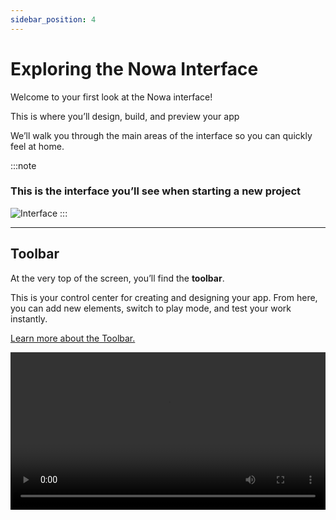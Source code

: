 ```yaml
---
sidebar_position: 4
---
```


# Exploring the Nowa Interface

Welcome to your first look at the Nowa interface!  

This is where you’ll design, build, and preview your app 

We’ll walk you through the main areas of the interface so you can quickly feel at home.  

:::note
### This is the interface you’ll see when starting a new project
![Interface](\img\startedproject.png)
:::

---

## Toolbar  
At the very top of the screen, you’ll find the **toolbar**.  

This is your control center for creating and designing your app. From here, you can add new elements, switch to play mode, and test your work instantly.  

[Learn more about the Toolbar.](../ui/toolbar)  

<video src="/videos/getting-started/toolbar.webm" controls width="100%" />  

---

## Screen & Widget Properties  
Every screen and widget in your app can be customized to match your style and needs.  

The **Properties panel** lets you adjust how things look and how they behave, all in one place.  

[Learn more about screen properties.](../ui/screens/create-screens)  

<video src="/videos/getting-started/properties.webm" controls width="100%" />  

---

## Variables  

**Variables** are fundamental in app development as they allow you to *store and manipulate data dynamically*. 

In Nowa, local variables are used to hold values that may change during the lifetime of a screen or component.

[Learn more about variables.](../vars-params-functions/create-variable)  

<video src="/videos/getting-started/variable.webm" controls width="100%" />  

---

## AI Assistant  
The **AI Assistant** can help you create and modify your application without manually editing code — simply describe what you want, and AI will generate parts of your app automatically.
[Learn how to use AI in Nowa.](../ai/howtouseai)  

![AI Assistant](/img/exploreinterface/ai.png)

---

## API Collections  
We’ve made it easy for your app to use APIs, so it can communicate and share data with other systems.
[Learn how to connect an API.](../data-connections/api/createapi)  

![API Collection](/img/exploreinterface/api.png)

---

## File System  
We’ve organized your project files for you, so everything is easy to find as you build your app.
- **lib** → your app’s main logic  
- **boards** → visual boards where you design screens  
- **assets** → all your images, icons, and other resources  

This structure helps keep your project tidy and easy to manage, even as your app grows

![Files Panel](/img/exploreinterface/files.png)

---

## Play Mode & App Preview  
Wondering how your app feels in action? 

Just switch to Play Mode to try out your layouts, widgets, and navigation right away. 

You can even preview it inside a phone frame to see the real experience.
<video src="/videos/playmod.webm" controls width="100%" />

---

## Test Mode - Simulator  
When you’re ready to see your app in action, switch to Test Mode. 

You can run it in the simulator or directly on your device to make sure everything works before sharing it with others.

![Simulator](/img/exploreinterface/simulator.png)

---

## Supabase Integration  
If your app needs features like a database, authentication, or file storage. We’ve built Supabase integration for you, so your app can connect seamlessly.
[Learn how to connect Nowa to Supabase.](../data-connections/supabase/connect-supabase)  

![Supabase Settings](/img/exploreinterface/supabase.png)

---

## Themes  
Your app should look and feel like *yours*.  

With **Themes**, you can set colors, fonts, and styles that apply across your whole project. This makes it easy to stay consistent and professional.  

[Learn how to create a theme.](../ui/themes/create-themes)  

![Theme Settings](/img/exploreinterface/theme.png)

---

## Widgets  
We’ve made building your app easier by giving you widgets — the building blocks of everything you create. 

From text and buttons to layouts and full screens, widgets let you put your app together piece by piece.

[Explore the full list of widgets.](../ui/widgets/widgets-ref)  

<video src="/videos/getting-started/widgets.webm" controls width="100%" />  


---

## Circuit  
Finally, let’s talk about **Circuit** — the place where your app’s logic comes to life.  

Here you can visually set up how your app responds to actions, like what happens when someone taps a button.

[Learn more about Circuit.](../logic/intro-circuit)  

![Circle](/img/exploreinterface/circle.png)

---
